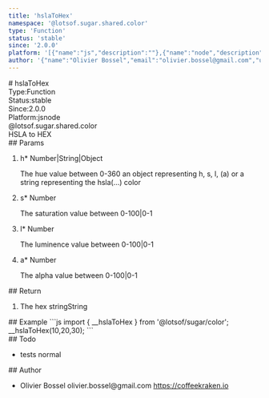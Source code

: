 ```yaml
---
title: 'hslaToHex'
namespace: '@lotsof.sugar.shared.color'
type: 'Function'
status: 'stable'
since: '2.0.0'
platform: '[{"name":"js","description":""},{"name":"node","description":""}]'
author: '{"name":"Olivier Bossel","email":"olivier.bossel@gmail.com","url":"https://coffeekraken.io"}'
---
```

<div class="docmap-mdx">
# hslaToHex
<div class="_metas">
<div class="_type"><span class="_type-label">Type:</span><span class="_type-value">Function</span></div>
<div class="_status"><span class="_status-label">Status:</span><span class="_status-value -stable">stable</span></div>
<div class="_since"><span class="_since-label">Since:</span><span class="_since-value">2.0.0</span></div>
<div class="_platform"><span class="_platform-label">Platform:</span><span class="_platform-value">js</span><span class="_platform-value">node</span></div>
</div>
<div class="_namespace">@lotsof.sugar.shared.color</div>
<div class="_description">
HSLA to HEX
</div>
<div class="_params">
## Params
<ol class="_list">
<li class="_item">
<span class="_name">h<span class="_required">*</span></span><span class="_default"></span> <span class="_type">Number&vert;String&vert;Object</span>
<p class="_description">The hue value between 0-360 an object representing h&comma; s&comma; l&comma; &lpar;a&rpar; or a string representing the hsla&lpar;&period;&period;&period;&rpar; color</p>
</li>
<li class="_item">
<span class="_name">s<span class="_required">*</span></span><span class="_default"></span> <span class="_type">Number</span>
<p class="_description">The saturation value between 0-100&vert;0-1</p>
</li>
<li class="_item">
<span class="_name">l<span class="_required">*</span></span><span class="_default"></span> <span class="_type">Number</span>
<p class="_description">The luminence value between 0-100&vert;0-1</p>
</li>
<li class="_item">
<span class="_name">a<span class="_required">*</span></span><span class="_default"></span> <span class="_type">Number</span>
<p class="_description">The alpha value between 0-100&vert;0-1</p>
</li>
</ol>
</div>
<div class="_return">
## Return
<ol class="_list">
<li class="_item">
<span class="_description">The hex string</span><span class="_default"></span><span class="_type">String</span>
</li>
</ol>
</div>
<div class="_examples">
## Example
```js
import { __hslaToHex } from '@lotsof/sugar/color';
__hslaToHex(10,20,30);
```
</div>
<div class="_todo">
## Todo
<ul class="_list">
<li class="_item">
<span class="_description">tests</span>
<span class="_priority -normal">normal</span>
</li>
</ul>
</div>
<div class="_author">
## Author
<ul class="_list">
<li class="_item">
<span class="_name">Olivier Bossel</span>
<span class="_email">olivier.bossel@gmail.com</span>
<a href="https://coffeekraken.io" target="_blank" class="_url">https://coffeekraken.io</a>
</li>
</ul>
</div>
</div>